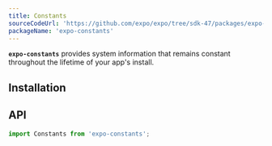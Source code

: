 ```yaml
---
title: Constants
sourceCodeUrl: 'https://github.com/expo/expo/tree/sdk-47/packages/expo-constants'
packageName: 'expo-constants'
---
```



**`expo-constants`** provides system information that remains constant throughout the lifetime of your app's install.

<PlatformsSection android emulator ios simulator web />

## Installation

<APIInstallSection />

## API

```js
import Constants from 'expo-constants';
```

<APISection packageName="expo-constants" apiName="Constants" />
